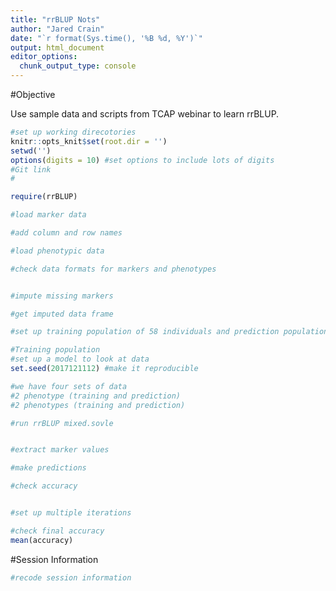 ```yaml
---
title: "rrBLUP Nots"
author: "Jared Crain"
date: "`r format(Sys.time(), '%B %d, %Y')`"
output: html_document
editor_options: 
  chunk_output_type: console
---
```


#Objective

Use sample data and scripts from TCAP webinar to learn rrBLUP.

```r
#set up working direcotories
knitr::opts_knit$set(root.dir = '')
setwd('')
options(digits = 10) #set options to include lots of digits
#Git link
#

require(rrBLUP)
```

```r
#load marker data

#add column and row names

#load phenotypic data

```

```r
#check data formats for markers and phenotypes


#impute missing markers

#get imputed data frame

```

```r
#set up training population of 58 individuals and prediction population

#Training population
#set up a model to look at data
set.seed(2017121112) #make it reproducible

#we have four sets of data
#2 phenotype (training and prediction)
#2 phenotypes (training and prediction)

#run rrBLUP mixed.sovle


#extract marker values

#make predictions

#check accuracy


#set up multiple iterations

#check final accuracy
mean(accuracy)


```


#Session Information

```r
#recode session information
```
